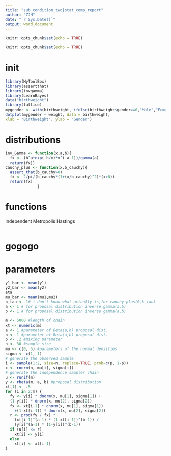 ```yaml
---
title: "sub_condition_two|stat_comp_report"
author: "ZJH"
date: "`r Sys.Date()`"
output: word_document
---
```


```r
knitr::opts_chunk$set(echo = TRUE)
```
```r
knitr::opts_chunk$set(echo = TRUE)
```

# init
```r
library(MyToolBox)
library(assertthat)
library(invgamma)
library(LearnBayes)
data("birthweight")
library(lattice)
mygender <- with(birthweight, ifelse(birthweight$gender==0,"Male","Female"))
dotplot(mygender ~ weight, data = birthweight,
xlab = "Birthweight", ylab = "Gender")
```

# distributions
```r
inv_Gamma <- function(x,a,b){
  fx <- (b^a*exp(-b/x)*x^(-a-1))/gamma(a)
  return(fx)}
Cauchy_plus <- function(x,b_cauchy){
  assert_that(b_cauchy>0)
  fx <- 2/pi/(b_cauchy*(1+(x/b_cauchy)^2)*(x>0))
  return(fx)
              }
```

# functions
Independent Metropolis Hastings 
```r

```

# gogogo
# parameters
```r
y1_bar <- mean(y1)
y2_bar <- mean(y2)
eta
mu_bar <- mean(mu1,mu2)
b_tau <- 1# i don't know what actually is,for cauchy plus(0,b_tau)
a <- 1 # for proposal distribution inverse gamma(a,b) 
b <- 1 # for proposal distribution inverse gamma(a,b)
```

```r
m <- 5000 #length of chain
xt <- numeric(m)
a <- 1 #parameter of Beta(a,b) proposal dist.
b <- 1 #parameter of Beta(a,b) proposal dist.
p <- .2 #mixing parameter
n <- 30 #sample size
mu <- c(0, 5) #parameters of the normal densities
sigma <- c(1, 1)
# generate the observed sample
i <- sample(1:2, size=n, replace=TRUE, prob=c(p, 1-p))
x <- rnorm(n, mu[i], sigma[i])
# generate the independence sampler chain
u <- runif(m)
y <- rbeta(m, a, b) #proposal distribution
xt[1] <- .5
for (i in 2:m) {
  fy <- y[i] * dnorm(x, mu[1], sigma[1]) +
  (1-y[i]) * dnorm(x, mu[2], sigma[2])
  fx <- xt[i-1] * dnorm(x, mu[1], sigma[1]) 
    +(1-xt[i-1]) * dnorm(x, mu[2], sigma[2])
  r <- prod(fy / fx) *
    (xt[i-1]^(a-1) * (1-xt[i-1])^(b-1)) /
    (y[i]^(a-1) * (1-y[i])^(b-1))
  if (u[i] <= r) 
    xt[i] <- y[i] 
  else 
    xt[i] <- xt[i-1]
}
```

